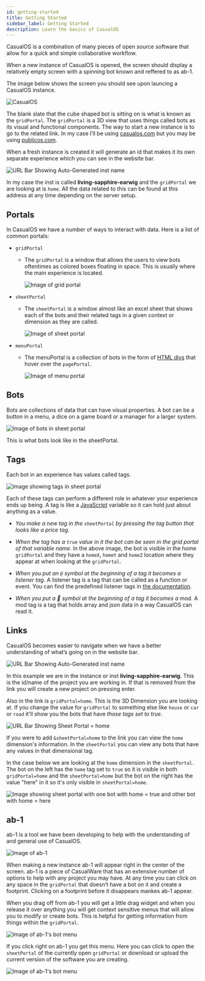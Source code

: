 ```yaml
---
id: getting-started
title: Getting Started
sidebar_label: Getting Started
description: Learn the basics of CasualOS
---
```


 

<Article></Article>
CasualOS is a combination of many pieces of open source software that allow for a quick and simple collaborative workflow.

When a new instance of CasualOS is opened, the screen should display a relatively empty screen with a spinning <GlossaryRef term='bot'>bot</GlossaryRef> known and reffered to as <GlossaryRef term='ab-1'>ab-1</GlossaryRef>.

The image below shows the screen you should see upon launcing a CasualOS <GlossaryRef term='instance'>instance</GlossaryRef>.

![CasualOS](../../static/img/intro/casualos_start.png)

The blank slate that the cube shaped bot is sitting on is what is known as the `gridPortal`. The `gridPortal` is a 3D view that uses things called <GlossaryRef term='bot'>bots</GlossaryRef> as its visual and functional components.
The way to start a new instance is to go to the related link. In my case I’ll be using [casualos.com](https://casualos.com) but you may be using [publicos.com](https://publicos.com).

When a fresh instance is created it will generate an id that makes it its own separate experience which you can see in the website bar.

![URL Bar Showing Auto-Generated inst name](../../static/img/intro/casualos_url.png)

In my case the <GlossaryRef term='instance'>inst</GlossaryRef> is called **living-sapphire-earwig** and the `gridPortal` we are looking at is `home`.
All the data related to this can be found at this address at any time depending on the server setup.

## Portals

In CasualOS we have a number of ways to interact with data.
Here is a list of common portals:

-   `gridPortal`
    -   The `gridPortal` is a window that allows the users to view bots oftentimes as colored boxes floating in space.
        This is usually where the main experience is located.

        ![Image of grid portal](../../static/img/intro/gridPortal.png)

-   `sheetPortal`
    -   The `sheetPortal` is a window almost like an excel sheet that shows each of the bots and their related tags in a given context or dimension as they are called.

        ![Image of sheet portal](../../static/img/intro/sheetPortal.png)

-   `menuPortal`
    -   The menuPortal is a collection of bots in the form of [HTML divs](https://developer.mozilla.org/en-US/docs/Web/HTML/Element/div) that hover over the `pagePortal`.

        ![Image of menu portal](../../static/img/intro/menuPortal.png)

## Bots

<GlossaryRef term='bot'>Bots</GlossaryRef> are collections of data that can have visual properties.
A bot can be a button in a menu, a dice on a game board or a manager for a larger system.

![Image of bots in sheet portal](../../static/img/intro/botsInSheetPortal.png)

This is what bots look like in the sheetPortal.

## Tags

Each bot in an experience has values called <GlossaryRef term='tag'>tags</GlossaryRef>.

![Image showing tags in sheet portal](../../static/img/intro/sheetPortalTags.png)

Each of these tags can perform a different role in whatever your experience ends up being.
A tag is like a [JavaScript](https://javascript.info/intro) variable so it can hold just about anything as a value.

-   _You make a new tag in the `sheetPortal` by pressing the tag button that looks like a price tag._

-   _When the tag has a `true` value in it the bot can be seen in the grid portal of that variable name._
In the above image, the bot is visible in the home `gridPortal` and they have a `homeX`, `homeY` and `homeZ` location where they appear at when looking at the `gridPortal`.

-   _When you put an `@` symbol at the beginning of a tag it becomes a listener tag._
A listener tag is a tag that can be called as a function or event.
You can find the predefined listener tags in [the documentation](../listen-tags.mdx).

-   _When you put a 🧬 symbol at the beginning of a tag it becomes a mod._
A mod tag is a tag that holds array and json data in a way CasualOS can read it.

## Links

CasualOS becomes easier to navigate when we have a better understanding of what’s going on in the website bar.

![URL Bar Showing Auto-Generated inst name](../../static/img/intro/casualos_url.png)

In this example we are in the instance or  <GlossaryRef term='instance'>inst</GlossaryRef> **living-sapphire-earwig**.
This is the id/name of the project you are working in.
If that is removed from the link you will create a new project on pressing enter.

Also in the link is `gridPortal=home`.
This is the  <GlossaryRef term='dimension'>3D Dimension</GlossaryRef> you are looking at.
If you change the value for `gridPortal` to something else like `house` or `car` or `road` it'll show you the bots that have _those tags set to true_.

![URL Bar Showing Sheet Portal = home](../../static/img/intro/casualos_sheetPortalUrl.png)

If you were to add `&sheetPortal=home` to the link you can view the `home` dimension's information.
In the `sheetPortal` you can view any bots that have any values in that dimensional tag.

In the case below we are looking at the `home` dimension in the `sheetPortal`.
The bot on the left has the `home` tag set to `true` so it is visible in both `gridPortal=home` and the `sheetPortal=home` 
but the bot on the right has the value "here" in it so it's only visible in `sheetPortal=home`.

![Image showing sheet portal with one bot with home = true and other bot with home = here](../../static/img/intro/casualos_sheetPortalDimensions.png)

## ab-1

<GlossaryRef term='ab-1'>ab-1</GlossaryRef> is a tool we have been developing to help with the understanding of and general use of CasualOS.

![Image of ab-1](../../static/img/intro/ab-1.png)

When making a new instance ab-1 will appear right in the center of the screen.
ab-1 is a piece of CasualWare that has an extensive number of options to help with any project you may have.
At any time you can click on any space in the `gridPortal` that doesn’t have a bot on it and create a footprint.
Clicking on a footprint before it disappears mankes ab-1 appear.

When you drag off from ab-1 you will get a little drag widget and when you release it over anything you will get context sensitive menus that will allow you to modify or create bots.
This is helpful for getting information from things within the `gridPortal`.

![Image of ab-1's bot menu](../../static/img/intro/ab-1_selectMenu.png)

If you click right on ab-1 you get this menu.
Here you can click to open the `sheetPortal` of the currently open `gridPortal` or download or upload the current version of the software you are creating.

![Image of ab-1's bot menu](../../static/img/intro/ab-1_mainMenu.png)